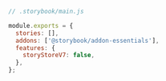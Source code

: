 ```js
// .storybook/main.js

module.exports = {
  stories: [],
  addons: ['@storybook/addon-essentials'],
  features: {
    storyStoreV7: false,
  },
};
```
